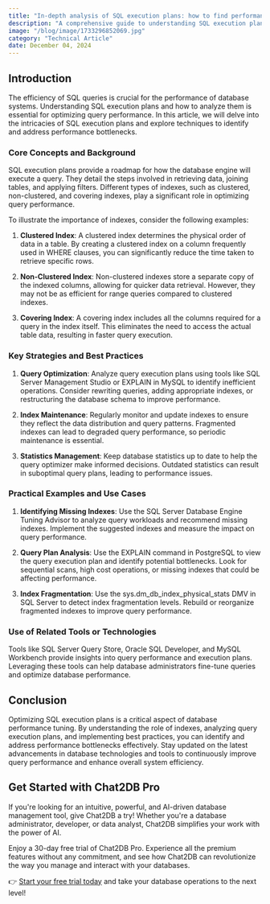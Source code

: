 ```yaml
---
title: "In-depth analysis of SQL execution plans: how to find performance bottlenecks"
description: "A comprehensive guide to understanding SQL execution plans and identifying performance bottlenecks in database queries."
image: "/blog/image/1733296852069.jpg"
category: "Technical Article"
date: December 04, 2024
---
```


## Introduction

The efficiency of SQL queries is crucial for the performance of database systems. Understanding SQL execution plans and how to analyze them is essential for optimizing query performance. In this article, we will delve into the intricacies of SQL execution plans and explore techniques to identify and address performance bottlenecks.

### Core Concepts and Background

SQL execution plans provide a roadmap for how the database engine will execute a query. They detail the steps involved in retrieving data, joining tables, and applying filters. Different types of indexes, such as clustered, non-clustered, and covering indexes, play a significant role in optimizing query performance.

To illustrate the importance of indexes, consider the following examples:

1. **Clustered Index**: A clustered index determines the physical order of data in a table. By creating a clustered index on a column frequently used in WHERE clauses, you can significantly reduce the time taken to retrieve specific rows.

2. **Non-Clustered Index**: Non-clustered indexes store a separate copy of the indexed columns, allowing for quicker data retrieval. However, they may not be as efficient for range queries compared to clustered indexes.

3. **Covering Index**: A covering index includes all the columns required for a query in the index itself. This eliminates the need to access the actual table data, resulting in faster query execution.

### Key Strategies and Best Practices

1. **Query Optimization**: Analyze query execution plans using tools like SQL Server Management Studio or EXPLAIN in MySQL to identify inefficient operations. Consider rewriting queries, adding appropriate indexes, or restructuring the database schema to improve performance.

2. **Index Maintenance**: Regularly monitor and update indexes to ensure they reflect the data distribution and query patterns. Fragmented indexes can lead to degraded query performance, so periodic maintenance is essential.

3. **Statistics Management**: Keep database statistics up to date to help the query optimizer make informed decisions. Outdated statistics can result in suboptimal query plans, leading to performance issues.

### Practical Examples and Use Cases

1. **Identifying Missing Indexes**: Use the SQL Server Database Engine Tuning Advisor to analyze query workloads and recommend missing indexes. Implement the suggested indexes and measure the impact on query performance.

2. **Query Plan Analysis**: Use the EXPLAIN command in PostgreSQL to view the query execution plan and identify potential bottlenecks. Look for sequential scans, high cost operations, or missing indexes that could be affecting performance.

3. **Index Fragmentation**: Use the sys.dm_db_index_physical_stats DMV in SQL Server to detect index fragmentation levels. Rebuild or reorganize fragmented indexes to improve query performance.

### Use of Related Tools or Technologies

Tools like SQL Server Query Store, Oracle SQL Developer, and MySQL Workbench provide insights into query performance and execution plans. Leveraging these tools can help database administrators fine-tune queries and optimize database performance.

## Conclusion

Optimizing SQL execution plans is a critical aspect of database performance tuning. By understanding the role of indexes, analyzing query execution plans, and implementing best practices, you can identify and address performance bottlenecks effectively. Stay updated on the latest advancements in database technologies and tools to continuously improve query performance and enhance overall system efficiency.

## Get Started with Chat2DB Pro

If you're looking for an intuitive, powerful, and AI-driven database management tool, give Chat2DB a try! Whether you're a database administrator, developer, or data analyst, Chat2DB simplifies your work with the power of AI.

Enjoy a 30-day free trial of Chat2DB Pro. Experience all the premium features without any commitment, and see how Chat2DB can revolutionize the way you manage and interact with your databases.

👉 [Start your free trial today](https://chat2db.ai/pricing) and take your database operations to the next level!
